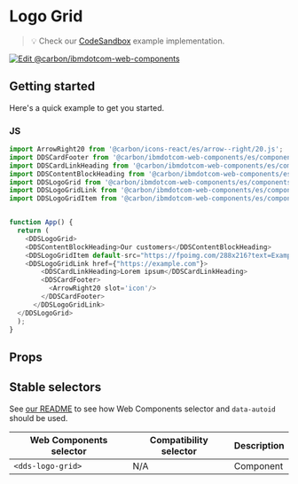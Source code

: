 
# Logo Grid

> 💡 Check our
> [CodeSandbox](https://githubbox.com/carbon-design-system/carbon-for-ibm-dotcom/tree/master/packages/web-components/examples/codesandbox/components-react/logo-grid)
> example implementation.

[![Edit @carbon/ibmdotcom-web-components](https://codesandbox.io/static/img/play-codesandbox.svg)](https://githubbox.com/carbon-design-system/carbon-for-ibm-dotcom/tree/master/packages/web-components/examples/codesandbox/components-react/logo-grid)

## Getting started

Here's a quick example to get you started.

### JS

```javascript
import ArrowRight20 from '@carbon/icons-react/es/arrow--right/20.js';
import DDSCardFooter from '@carbon/ibmdotcom-web-components/es/components-react/card/card-footer';
import DDSCardLinkHeading from '@carbon/ibmdotcom-web-components/es/components-react/card-link/card-link-heading';
import DDSContentBlockHeading from '@carbon/ibmdotcom-web-components/es/components-react/content-block/content-block-heading';
import DDSLogoGrid from '@carbon/ibmdotcom-web-components/es/components-react/logo-grid/logo-grid';
import DDSLogoGridLink from '@carbon/ibmdotcom-web-components/es/components-react/logo-grid/logo-grid-link';
import DDSLogoGridItem from '@carbon/ibmdotcom-web-components/es/components-react/logo-grid/logo-grid-item';


function App() {
  return (
    <DDSLogoGrid>
    <DDSContentBlockHeading>Our customers</DDSContentBlockHeading>
    <DDSLogoGridItem default-src="https://fpoimg.com/288x216?text=Example%20Logo&bg_color=ee5396&text_color=161616" alt={""}></DDSLogoGridItem>
    <DDSLogoGridLink href={"https://example.com"}>
        <DDSCardLinkHeading>Lorem ipsum</DDSCardLinkHeading>
        <DDSCardFooter>
          <ArrowRight20 slot='icon'/>
        </DDSCardFooter>
      </DDSLogoGridLink>
  </DDSLogoGrid>
  );
}
```

## Props

<Props of={PropTypesRef} />

## Stable selectors

See [our README](https://github.com/carbon-design-system/carbon-for-ibm-dotcom/tree/master/packages/web-components#stable-selectors-for-analytics-and-integratione2e-testing-in-web-components) to see how Web Components selector and `data-autoid` should be used.

| Web Components selector | Compatibility selector | Description |
| ----------------------- | ---------------------- | ----------- |
| `<dds-logo-grid>`        | N/A                    | Component   |

<Description markdown={contributing} />

